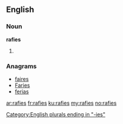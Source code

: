 ==English==

===Noun===
'''rafies'''

# {{plural of|[[rafie]]}}

===Anagrams===
* [[faires#English|faires]]
* [[Faries#English|Faries]]
* [[ferias#English|ferias]]

[[Category:English plurals ending in "-ies"]]

[[ar:rafies]]
[[fr:rafies]]
[[ku:rafies]]
[[my:rafies]]
[[no:rafies]]